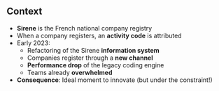 ## Context

- [**Sirene**]{.orange} is the French national company registry
- When a company registers, an [**activity code**]{.orange} is attributed
- Early 2023:
  - Refactoring of the Sirene [**information system**]{.blue2}
  - Companies register through a [**new channel**]{.blue2}
  - [**Performance drop**]{.blue2} of the legacy coding engine
  - Teams already [**overwhelmed**]{.blue2}

- [**Consequence**]{.orange}: Ideal moment to innovate (but under the constraint!)
